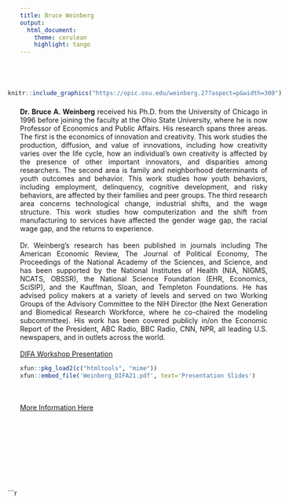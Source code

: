 ```yaml
---
title: Bruce Weinberg
output: 
  html_document:
    theme: cerulean
    highlight: tango
---
```

<style>
body {
text-align: justify}
</style>

<br>
<br>


<div style= "float:left;position: relative; right: 25px; top: -7px;">
```r

knitr::include_graphics("https://opic.osu.edu/weinberg.27?aspect=p&width=300")

```
</div>

**Dr. Bruce A. Weinberg** received his Ph.D. from the University of Chicago in 1996 before joining the faculty at the Ohio State University, where he is now Professor of Economics and Public Affairs. His research spans three areas. The first is the economics of innovation and creativity. This work studies the production, diffusion, and value of innovations, including how creativity varies over the life cycle, how an individual’s own creativity is affected by the presence of other important innovators, and disparities among researchers. The second area is family and neighborhood determinants of youth outcomes and behavior. This work studies how youth behaviors, including employment, delinquency, cognitive development, and risky behaviors, are affected by their families and peer groups. The third research area concerns technological change, industrial shifts, and the wage structure. This work studies how computerization and the shift from manufacturing to services have affected the gender wage gap, the racial wage gap, and the returns to experience. 
<br>
<br>
Dr. Weinberg's research has been published in journals including The American Economic Review, The Journal of Political Economy, The Proceedings of the National Academy of the Sciences, and Science, and has been supported by the National Institutes of Health (NIA, NIGMS, NCATS, OBSSR), the National Science Foundation (EHR, Economics, SciSIP), and the Kauffman, Sloan, and Templeton Foundations. He has advised policy makers at a variety of levels and served on two Working Groups of the Advisory Committee to the NIH Director (the Next Generation and Biomedical Research Workforce, where he co-chaired the modeling subcommittee). His work has been covered publicly in/on the Economic Report of the President, ABC Radio, BBC Radio, CNN, NPR, all leading U.S. newspapers, and in outlets across the world.
<br>
<br>
[DIFA Workshop Presentation](https://www.youtube.com/watch?v=XWrJ4ewASqE)
<br>
```r
xfun::pkg_load2(c("htmltools", "mime"))
xfun::embed_file('Weinberg_DIFA21.pdf', text='Presentation Slides')

```
<br>
<br>
[More Information Here](https://economics.osu.edu/people/weinberg.27)
  
<br>
<br>
<br>
<br>
<br>
<br>
<br>
<br>
<div style= "float:left;position: relative; right: 25px; top: -7px;">
```r

